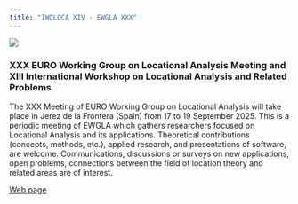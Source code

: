 ```yaml
---
title: "IWOLOCA XIV - EWGLA XXX"
---
```


<link rel="stylesheet" href="style/estilo.css">

![](images/head-iwolocaxiv.jpeg)

### XXX EURO Working Group on Locational Analysis Meeting and XIII International Workshop on Locational Analysis and Related Problems

The XXX Meeting of EURO Working Group on Locational Analysis will take place in Jerez de la Frontera (Spain) from 17 to 19 September 2025. This is a periodic meeting of EWGLA which gathers researchers focused on Locational Analysis and its applications. Theoretical contributions (concepts, methods, etc.), applied research, and presentations of software, are welcome. Communications, discussions or surveys on new applications, open problems, connections between the field of location theory and related areas are of interest.

[Web page](https://ewgla2025.uca.es/)